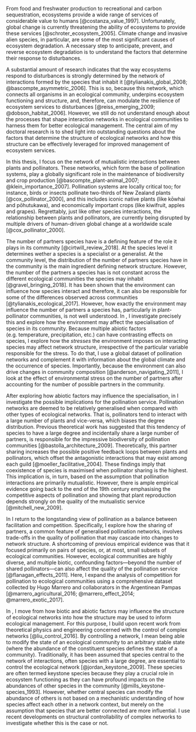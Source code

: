 \addchap{Introduction}

\bigskip

\begin{flushright}{\slshape 
    When one starts to trace out the dependence of one animal upon another, one soon realises that it is necessary to study the whole community living in one habitat, since the interrelations of animals ramify so far.
    } \\ \medskip
    --- \textcite{elton_animal_1927}
\end{flushright}

\bigskip

From food and freshwater production to recreational and carbon sequestration, ecosystems provide a wide range of services of considerable value to humans [@costanza_value_1997]. 
Unfortunately, global change is currently threatening the ability of ecosystems to provide these services [@schroter_ecosystem_2005]. 
Climate change and invasive alien species, in particular, are some of the most significant causes of ecosystem degradation. 
A necessary step to anticipate, prevent, and reverse ecosystem degradation is to understand the factors that determine their response to disturbances. 

A substantial amount of research indicates that the way ecosystems respond to disturbances is strongly determined by the network of interactions formed by the species that inhabit it [@tylianakis_global_2008; @bascompte_asymmetric_2006]. 
This is so, because this network, which connects all organisms in an ecological community, underpins ecosystem functioning and structure, and, therefore, can modulate the resilience of ecosystem services to disturbances [@reiss_emerging_2009; @dobson_habitat_2006]. 
However, we still do not understand enough about the processes that shape interaction networks in ecological communities to harness them for better ecological management. 
The central aim of my doctoral research is to shed light into outstanding questions about the factors that determine the structure of ecological networks and how this structure can be effectively leveraged for improved management of ecosystem services.

In this thesis, I focus on the network of mutualistic interactions between plants and pollinators. 
These networks, which form the base of pollination systems, play a globally significant role in the maintenance of biodiversity and crop production [@bascompte_plant-animal_2007; @klein_importance_2007].
Pollination systems are locally critical too; for instance, birds or insects pollinate two-thirds of New Zealand plants [@cox_pollinator_2000], and this includes iconic native plants (like kōwhai and pōhutukawa), and economically important crops (like kiwifruit, apples and grapes). 
Regrettably, just like other species interactions, the relationship between plants and pollinators, are currently being disrupted by multiple drivers of human-driven global change at a worldwide scale [@cox_pollinator_2000].

The number of partners species have is a defining feature of the role it plays in its community [@cirtwill_review_2018]. 
At the species level it determines wether a species is a specialist or a generalist.
At the community level, the distribution of the number of partners species have in the community is the main ingredient defining network structure. 
However, the number of the partners a species has is not constant across the different ecological communities the species may inhabit [@gravel_bringing_2018]. 
It has been shown that the environment can influence how species interact and therefore, it can also be responsible for some of the differences observed across communities [@tylianakis_ecological_2017]. 
However, how exactly the environment may influence the number of partners a species has, particularly in plant-pollinator communities, is not well understood. 
In \autoref{sdm-networks}, I investigate precisely this and explore how the environment may affect the specialisation of species in its community. 
Because multiple abiotic factors (e.g. temperature, precipitation, etc.) can have contrasting effects on species, I explore how the *stresses* the environment imposes on interacting species may affect network structure, irrespective of the particular variable responsible for the stress. 
To do that, I use a global dataset of pollination networks and complement it with information about the global climate and the occurrence of species. 
Importantly, because the environment can also drive changes in community composition [@anderson_navigating_2011], I look at the effect of environmental stress on the number of partners after accounting for the number of possible partners in the community.

After exploring how abiotic factors may influence the specialisation, in \autoref{pollen-competition} I investigate the possible implications for the pollination service. 
Pollination networks are deemed to be relatively generalised when compared with other types of ecological networks. 
That is, pollinators tend to interact with a large number of plants and vice-versa, which biases the degree distribution.
Previous theoretical work has suggested that this tendency of species to have a large degree and incidentally share a large number of partners, is responsible for the impressive biodiversity of pollination communities [@bastolla_architecture_2009]. 
Theoretically, this partner sharing increases the possible positive feedback loops between plants and pollinators, which offset the antagonistic interactions that may exist among each guild [@moeller_facilitative_2004]. 
These findings imply that coexistence of species is maximised when pollinator sharing is the highest. 
This implication is, in turn, based on the assumption that pollination interactions are primarily mutualistic. 
However, there is ample empirical evidence going back to the end of the 19th century emphasising the competitive aspects of pollination and showing that plant reproduction depends strongly on the quality of the mutualistic service [@mitchell_new_2009].

In \autoref{pollen-competition} I return to the longstanding view of pollination as a balance between facilitation and competition. 
Specifically, I explore how the sharing of partners, a common feature of generalised pollination networks, involves trade-offs in the quality of pollination that may cascade into changes to network structure. 
A shortcoming of previous empirical evidence was that it focused primarily on pairs of species, or, at most, small subsets of ecological communities. 
However, ecological communities are highly diverse, and multiple biotic, confounding factors—beyond the number of shared pollinators—can also affect the quality of the pollination service [@flanagan_effects_2011]. 
Here, I expand the analysis of competition for pollination to ecological communities using a comprehensive dataset collected by Hugo Marrero and collaborators in the Argentinean Pampas [@marrero_agricultural_2016; @marrero_effect_2014; @marrero_exotic_2017]. 

In \autoref{structural-controllability}, I move from how biotic and abiotic factors may influence the structure of ecological networks into how the structure may be used to inform ecological management. 
For this purpose, I build upon recent work from theoretical physics and engineering concerned with the control of complex networks [@liu_control_2016]. 
By controlling a network, I mean being able to modify the state of an ecological community to an arbitrary stable state (where the abundance of the constituent species defines the state of a community). 
Traditionally, it has been assumed that species central to the network of interactions, often species with a large degree, are essential to control the ecological network [@jordan_keystone_2009]. 
These species are often termed keystone species because they play a crucial role in ecosystem functioning as they can have profound impacts on the abundances of other species in the community [@mills_keystone-species_1993]. 
However, whether central species can modify the abundance of others is not based on a mechanistic understanding of how species affect each other in a network context, but merely on the assumption that species that are better connected are more influential. 
I use recent developments on structural controllability of complex networks to investigate whether this is the case or not. 

\addtocontents{toc}{\protect\vspace{1em}}
